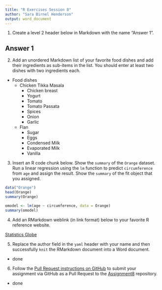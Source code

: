 ```yaml
---
title: "R Exercises Session 8"
author: "Sara Birnel Henderson"
output: word_document
---
```



1.  Create a level 2 header below in Markdown with the name "Answer 1".

## Answer 1

2.  Add an unordered Markdown list of your favorite food dishes and add
    their ingredients as sub-items in the list. You should enter at
    least two dishes with two ingredients each.

-   Food dishes
    -   Chicken Tikka Masala
        -    Chicken breast
        -   Yogurt
        -   Tomato
        -   Tomato Passata
        -   Spices
        -   Onion
        -   Garlic

    -   Flan
        -   Sugar
        -   Eggs
        -   Condensed Milk
        -   Evaporated Milk
        -   Vanilla

3.  Insert an R code chunk below. Show the `summary` of the `Orange`
    dataset. Run a linear regression using the `lm` function to predict
    `circumference` from `age` and assign the result. Show the `summary`
    of the fit object that you assigned.

```r
data("Orange")
head(Orange)
summary(Orange)

omodel <- lm(age ~ circumference, data = Orange)
summary(omodel)

```

4.  Add an RMarkdown weblink (in link format) below to your favorite R
    reference website.

[Statistics Globe](https://statisticsglobe.com/)

5.  Replace the author field in the `yaml` header with your name and
    then successfully `knit` the RMarkdown document into a Word
    document.
* done


6.  Follow the [Pull Request instructions on GitHub](https://help.github.com/en/github/collaborating-with-issues-and-pull-requests/creating-a-pull-request-from-a-fork) to submit your assignment via GitHub as a Pull Request to the [Assignment8](https://github.com/CUNYSPHCode/Assignment8)
    repository.
* done